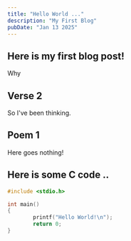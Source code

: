 ```yaml
---
title: "Hello World ..."
description: "My First Blog"
pubDate: "Jan 13 2025"
---
```


## Here is my first blog post!

Why

## Verse 2

So I've been thinking.

## Poem 1

Here goes nothing!

## Here is some C code ..

```c
#include <stdio.h>

int main()
{
        printf("Hello World!\n");
        return 0;
}
```
